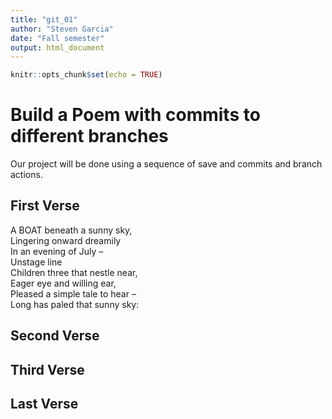 ```yaml
---
title: "git_01"
author: "Steven Garcia"
date: "Fall semester"
output: html_document
---
```


```r
knitr::opts_chunk$set(echo = TRUE)
```
# Build a Poem with commits to different branches
Our project will be done using a sequence of save and commits and branch actions.
<!-- Do not modify or change any text in "!--" bracketed areas such as this --- these are instructions to
you, if you change any of this the git program will notice it and compromise your git merging strategy !-->

## First Verse 
<!--Put the first five lines of a poem by Lewis Carrol in this section!-->

A BOAT beneath a sunny sky,    
Lingering onward dreamily      
In an evening of July --     
Unstage line	  
Children three that nestle near,    
Eager eye and willing ear,    
Pleased a simple tale to hear --    
Long has paled that sunny sky:  

## Second Verse
<!--Put the first five lines of a poem by Robert Frost here!-->


## Third Verse
<!--Put the first two verses of The Walrus and the Carpenter here!-->


## Last Verse
<!--Put a short poem you created using chatGPT of 20 to 30 lines,here!-->

